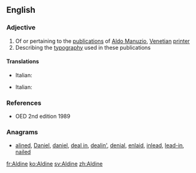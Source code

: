 ==English==

===Adjective===
{{en-adj|-}}

# Of or pertaining to the [[publication]]s of [[w:Aldus Manutius|Aldo Manuzio]], [[Venetian]] [[printer]]
# Describing the [[typography]] used in these publications

====Translations====
{{trans-top|of or pertaining to the publications of Aldus Manutius}}
* Italian: {{t-|it|aldino|m}}
{{trans-mid}}
{{trans-bottom}}
{{trans-top|describing the typography used}}
* Italian: {{t-|it|aldino|m}}
{{trans-mid}}
{{trans-bottom}}

===References===
* OED 2nd edition 1989

===Anagrams===
* [[alined#English|alined]], [[Daniel#English|Daniel]], [[daniel#English|daniel]], [[deal in#English|deal in]], [[dealin'#English|dealin']], [[denial#English|denial]], [[enlaid#English|enlaid]], [[inlead#English|inlead]], [[lead-in#English|lead-in]], [[nailed#English|nailed]]

[[fr:Aldine]]
[[ko:Aldine]]
[[sv:Aldine]]
[[zh:Aldine]]